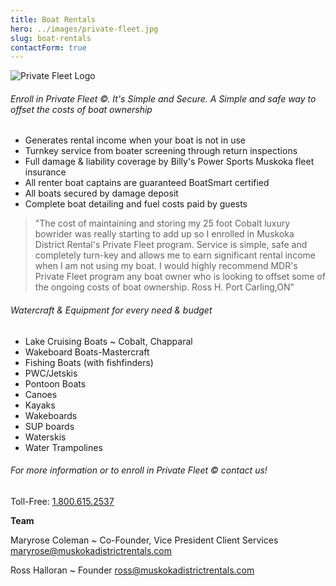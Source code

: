 ```yaml
---
title: Boat Rentals
hero: ../images/private-fleet.jpg
slug: boat-rentals
contactForm: true
---
```


![Private Fleet Logo](../images/private-fleet-logo.png)

###### Enroll in Private Fleet ©. It's Simple and Secure. A Simple and safe way to offset the costs of boat ownership

- Generates rental income when your boat is not in use
- Turnkey service from boater screening through return inspections
- Full damage & liability coverage by Billy's Power Sports Muskoka fleet insurance
- All renter boat captains are guaranteed BoatSmart certified
- All boats secured by damage deposit
- Complete boat detailing and fuel costs paid by guests

> "The cost of maintaining and storing my 25 foot Cobalt luxury bowrider was really starting to add up so I enrolled in Muskoka District Rental's Private Fleet program. Service is simple,
> safe and completely turn-key and allows me to earn significant rental income when I am not using my boat. I would highly recommend MDR's Private Fleet program any boat owner who is
> looking to offset some of the ongoing costs of boat ownership. Ross H. Port Carling,ON"

###### Watercraft & Equipment for every need & budget

- Lake Cruising Boats ~ Cobalt, Chapparal
- Wakeboard Boats-Mastercraft
- Fishing Boats (with fishfinders)
- PWC/Jetskis
- Pontoon Boats
- Canoes
- Kayaks
- Wakeboards
- SUP boards
- Waterskis
- Water Trampolines

###### For more information or to enroll in Private Fleet © contact us!

Toll-Free: <a href="tel:18006152537">1.800.615.2537</a>

**Team**

Maryrose Coleman ~ Co-Founder, Vice President Client Services
<maryrose@muskokadistrictrentals.com>

Ross Halloran ~ Founder
<ross@muskokadistrictrentals.com>
